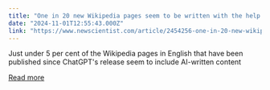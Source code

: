 ```yaml
---
title: "One in 20 new Wikipedia pages seem to be written with the help of AI"
date: "2024-11-01T12:55:43.000Z"
link: "https://www.newscientist.com/article/2454256-one-in-20-new-wikipedia-pages-seem-to-be-written-with-the-help-of-ai/?utm_campaign=RSS%7CNSNS&utm_source=NSNS&utm_medium=RSS&utm_content=technology"
---
```


Just under 5 per cent of the Wikipedia pages in English that have been published since ChatGPT's release seem to include AI-written content

[Read more](https://www.newscientist.com/article/2454256-one-in-20-new-wikipedia-pages-seem-to-be-written-with-the-help-of-ai/?utm_campaign=RSS%7CNSNS&utm_source=NSNS&utm_medium=RSS&utm_content=technology)
